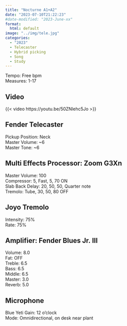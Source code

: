 ```yaml
---
title: "Nocturne A1+A2"
date: "2023-07-10T21:22:23"
#date-modified: "2023-June-xx"
format: 
  html: default
image: "../img/tele.jpg"
categories:
  - "2023"
  - Telecaster
  - Hybrid picking
  - Song
  - Study
---
```


Tempo: Free bpm\
Measures: 1-17

## Video

{{< video https://youtu.be/50ZNlehc5Jo >}}

## Fender Telecaster

Pickup Position: Neck\
Master Volume: \~6\
Master Tone: \~6

## Multi Effects Processor: Zoom G3Xn

Master Volume: 100\
Compressor: 5, Fast, 5, 70 ON\
Slab Back Delay: 20, 50, 50, Quarter note\
Tremolo: Tube, 30, 50, 80 OFF

## Joyo Tremolo

Intensity: 75%\
Rate: 75%

## Amplifier: Fender Blues Jr. III

Volume: 8.0\
Fat: OFF\
Treble: 6.5\
Bass: 6.5\
Middle: 6.5\
Master: 3.0\
Reverb: 5.0

## Microphone

Blue Yeti Gain: 12 o'clock\
Mode: Omnidirectional, on desk near plant
